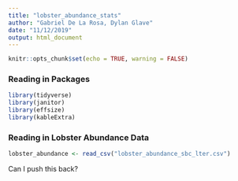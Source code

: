 ```yaml
---
title: "lobster_abundance_stats"
author: "Gabriel De La Rosa, Dylan Glave"
date: "11/12/2019"
output: html_document
---
```


```r
knitr::opts_chunk$set(echo = TRUE, warning = FALSE)
```

### Reading in Packages

```r
library(tidyverse)
library(janitor)
library(effsize)
library(kableExtra)
```

### Reading in Lobster Abundance Data

```r
lobster_abundance <- read_csv("lobster_abundance_sbc_lter.csv")
```


Can I push this back?

